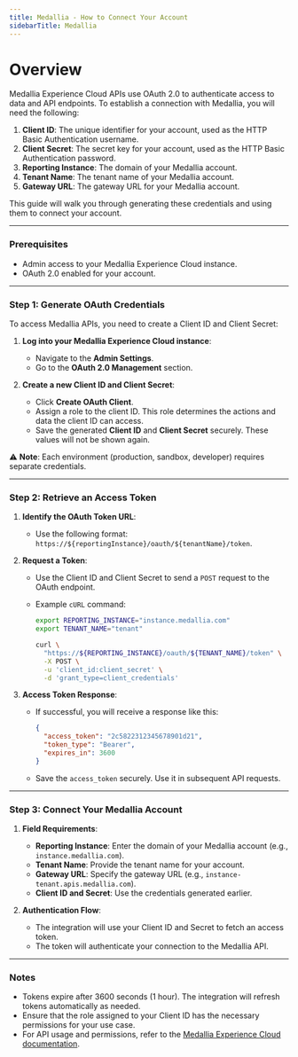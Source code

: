 ```yaml
---
title: Medallia - How to Connect Your Account
sidebarTitle: Medallia
---
```


# Overview

Medallia Experience Cloud APIs use OAuth 2.0 to authenticate access to data and API endpoints. To establish a connection with Medallia, you will need the following:

1. **Client ID**: The unique identifier for your account, used as the HTTP Basic Authentication username.
2. **Client Secret**: The secret key for your account, used as the HTTP Basic Authentication password.
3. **Reporting Instance**: The domain of your Medallia account.
4. **Tenant Name**: The tenant name of your Medallia account.
5. **Gateway URL**: The gateway URL for your Medallia account.

This guide will walk you through generating these credentials and using them to connect your account.

---

### Prerequisites

- Admin access to your Medallia Experience Cloud instance.
- OAuth 2.0 enabled for your account.

---

### Step 1: Generate OAuth Credentials

To access Medallia APIs, you need to create a Client ID and Client Secret:

1. **Log into your Medallia Experience Cloud instance**:
   - Navigate to the **Admin Settings**.
   - Go to the **OAuth 2.0 Management** section.

2. **Create a new Client ID and Client Secret**:
   - Click **Create OAuth Client**.
   - Assign a role to the client ID. This role determines the actions and data the client ID can access.
   - Save the generated **Client ID** and **Client Secret** securely. These values will not be shown again.

⚠️ **Note**: Each environment (production, sandbox, developer) requires separate credentials.

---

### Step 2: Retrieve an Access Token

1. **Identify the OAuth Token URL**:
   - Use the following format:  
     `https://${reportingInstance}/oauth/${tenantName}/token`.

2. **Request a Token**:
   - Use the Client ID and Client Secret to send a `POST` request to the OAuth endpoint.  
   - Example `cURL` command:

     ```bash
     export REPORTING_INSTANCE="instance.medallia.com"
     export TENANT_NAME="tenant"

     curl \
       "https://${REPORTING_INSTANCE}/oauth/${TENANT_NAME}/token" \
       -X POST \
       -u 'client_id:client_secret' \
       -d 'grant_type=client_credentials'
     ```

3. **Access Token Response**:
   - If successful, you will receive a response like this:

     ```json
     {
       "access_token": "2c5822312345678901d21",
       "token_type": "Bearer",
       "expires_in": 3600
     }
     ```

   - Save the `access_token` securely. Use it in subsequent API requests.

---

### Step 3: Connect Your Medallia Account

1. **Field Requirements**:
   - **Reporting Instance**: Enter the domain of your Medallia account (e.g., `instance.medallia.com`).
   - **Tenant Name**: Provide the tenant name for your account.
   - **Gateway URL**: Specify the gateway URL (e.g., `instance-tenant.apis.medallia.com`).
   - **Client ID and Secret**: Use the credentials generated earlier.

2. **Authentication Flow**:
   - The integration will use your Client ID and Secret to fetch an access token.
   - The token will authenticate your connection to the Medallia API.

---

### Notes

- Tokens expire after 3600 seconds (1 hour). The integration will refresh tokens automatically as needed.
- Ensure that the role assigned to your Client ID has the necessary permissions for your use case.
- For API usage and permissions, refer to the [Medallia Experience Cloud documentation](https://developer.medallia.com/medallia-apis/reference/integrations).

